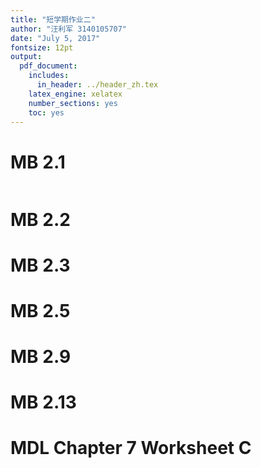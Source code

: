```yaml
---
title: "短学期作业二"
author: "汪利军 3140105707"
date: "July 5, 2017"
fontsize: 12pt
output: 
  pdf_document:
    includes:
      in_header: ../header_zh.tex
    latex_engine: xelatex
    number_sections: yes
    toc: yes
---
```


# MB 2.1
```r

```

# MB 2.2

# MB 2.3

# MB 2.5

# MB 2.9

# MB 2.13

# MDL Chapter 7 Worksheet C
